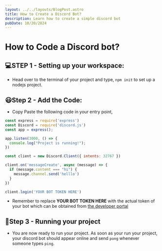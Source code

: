 ```yaml
---
layout: ../../layouts/BlogPost.astro
title: How to Create a Discord Bot?
description: Learn how to create a simple discord bot
pubDate: 10/20/2024
---
```


# How to Code a Discord bot?

## 💻STEP 1 - Setting up your workspace: 

- Head over to the terminal of your project and type, `npm init` to set up a nodejs project. 

## 😃Step 2 - Add the Code: 

- Copy Paste the following code in your entry point, 

```js
const express = require('express')
const Discord = require('discord.js')
const app = express();

app.listen(3000, () => {
  console.log("Project is running!");
})

const client = new Discord.Client({ intents: 32767 }) 

client.on('messageCreate', async (message) => {
  if (message.content === "hi") {
    message.channel.send('helllo')
  }
})

client.login('YOUR BOT TOKEN HERE')
```

- Remember to replace **YOUR BOT TOKEN HERE** with the actual token of your bot which can be obtained from [the developer portal](https://discord.com/developers/applications)

## 🥇Step 3 - Running your project

- You are now ready to run your project. As soon as your run your project, your discord bot should appear online and send `pong` whenever someone types `ping`. 

